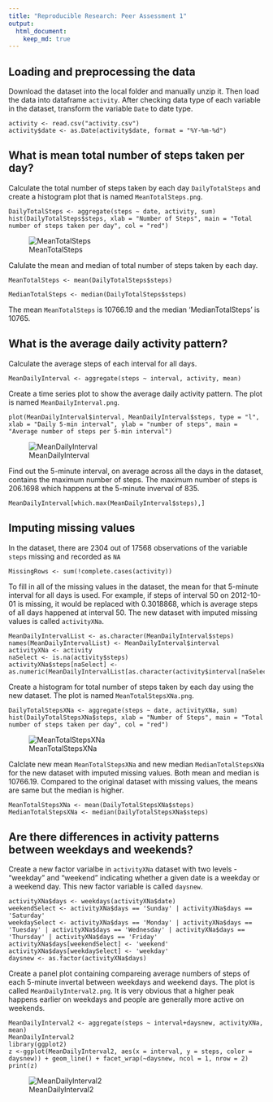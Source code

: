 ```yaml
---
title: "Reproducible Research: Peer Assessment 1"
output: 
  html_document:
    keep_md: true
---
```



## Loading and preprocessing the data
Download the dataset into the local folder and manually unzip it. Then load the data into dataframe `activity`. After checking data type of each variable in the dataset, transform the variable `Date` to date type.

    activity <- read.csv("activity.csv")
    activity$date <- as.Date(activity$date, format = "%Y-%m-%d")

## What is mean total number of steps taken per day?
Calculate the total number of steps taken by each day `DailyTotalSteps` and create a histogram plot that is named `MeanTotalSteps.png`.

    DailyTotalSteps <- aggregate(steps ~ date, activity, sum)
    hist(DailyTotalSteps$steps, xlab = "Number of Steps", main = "Total number of steps taken per day", col = "red")

![MeanTotalSteps](/[MeanTotalSteps.png)

Calulate the mean and median of total number of steps taken by each day. 

    MeanTotalSteps <- mean(DailyTotalSteps$steps)
    
    MedianTotalSteps <- median(DailyTotalSteps$steps)
  

The mean `MeanTotalSteps` is 10766.19 and the median 'MedianTotalSteps' is 10765.

## What is the average daily activity pattern?
Calculate the average steps of each interval for all days. 

    MeanDailyInterval <- aggregate(steps ~ interval, activity, mean)
Create a time series plot to show the average daily activity pattern. The plot is named `MeanDailyInterval.png`.

    plot(MeanDailyInterval$interval, MeanDailyInterval$steps, type = "l", xlab = "Daily 5-min interval", ylab = "number of steps", main = "Average number of steps per 5-min interval")

![MeanDailyInterval](/MeanDailyInterval.png)

Find out the 5-minute interval, on average across all the days in the dataset, contains the maximum number of steps. The maximum number of steps is 206.1698 which happens at the 5-minute inverval of 835. 

    MeanDailyInterval[which.max(MeanDailyInterval$steps),]

## Imputing missing values
In the dataset, there are 2304 out of 17568 observations of the variable `steps` missing and recorded as `NA`

    MissingRows <- sum(!complete.cases(activity))

To fill in all of the missing values in the dataset, the mean for that 5-minute interval for all days is used. For example, if steps of interval 50 on 2012-10-01 is missing, it would be replaced with 0.3018868, which is average steps of all days happened at interval 50. The new dataset with imputed missing values is called `activityXNa`.

    MeanDailyIntervalList <- as.character(MeanDailyInterval$steps)
    names(MeanDailyIntervalList) <- MeanDailyInterval$interval
    activityXNa <- activity
    naSelect <- is.na(activity$steps)
    activityXNa$steps[naSelect] <- as.numeric(MeanDailyIntervalList[as.character(activity$interval[naSelect])])
    
Create a histogram for total number of steps taken by each day using the new dataset. The plot is named `MeanTotalStepsXNa.png`.

    DailyTotalStepsXNa <- aggregate(steps ~ date, activityXNa, sum)
    hist(DailyTotalStepsXNa$steps, xlab = "Number of Steps", main = "Total number of steps taken per day", col = "red")
    
![MeanTotalStepsXNa](/[MeanTotalStepsXNa.png)

Calclate new mean `MeanTotalStepsXNa` and new median `MedianTotalStepsXNa` for the new dataset with imputed missing values. Both mean and median is 10766.19. Compared to the original dataset with missing values, the means are same but the median is higher.

    MeanTotalStepsXNa <- mean(DailyTotalStepsXNa$steps)
    MedianTotalStepsXNa <- median(DailyTotalStepsXNa$steps)
    

## Are there differences in activity patterns between weekdays and weekends?
Create a new factor varialbe in `activityXNa` dataset with two levels - "weekday" and "weekend" indicating whether a given date is a weekday or a weekend day. This new factor variable is called `daysnew`.

    activityXNa$days <- weekdays(activityXNa$date)
    weekendSelect <- activityXNa$days == 'Sunday' | activityXNa$days == 'Saturday'
    weekdaySelect <- activityXNa$days == 'Monday' | activityXNa$days == 'Tuesday' | activityXNa$days == 'Wednesday' | activityXNa$days == 'Thursday' | activityXNa$days == 'Friday'
    activityXNa$days[weekendSelect] <- 'weekend'
    activityXNa$days[weekdaySelect] <- 'weekday'
    daysnew <- as.factor(activityXNa$days)

Create a panel plot containing compareing average numbers of steps of each 5-minute invertal between weekdays and weekend days. The plot is called `MeanDailyInterval2.png`. It is very obvious that a higher peak happens earlier on weekdays and people are generally more active on weekends.

    MeanDailyInterval2 <- aggregate(steps ~ interval+daysnew, activityXNa, mean)
    MeanDailyInterval2
    library(ggplot2)
    z <-ggplot(MeanDailyInterval2, aes(x = interval, y = steps, color = daysnew)) + geom_line() + facet_wrap(~daysnew, ncol = 1, nrow = 2)
    print(z)

![MeanDailyInterval2](/MeanDailyInterval2.png)

